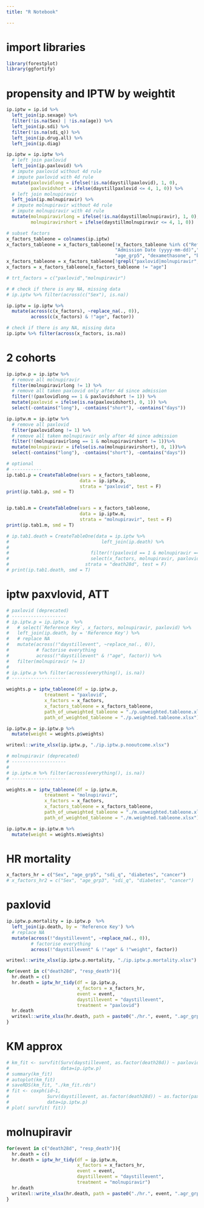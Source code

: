 ```yaml
---
title: "R Notebook"

---
```


# import libraries

```r
library(forestplot)
library(ggfortify)
```

# propensity and IPTW by weightit

```r
ip.iptw = ip.id %>%
  left_join(ip.sexage) %>%
  filter(!is.na(Sex) | !is.na(age)) %>%
  left_join(ip.sdi) %>%
  filter(!is.na(sdi_q)) %>%
  left_join(ip.drug.all) %>%
  left_join(ip.diag)

ip.iptw = ip.iptw %>% 
  # left join paxlovid
  left_join(ip.paxlovid) %>% 
  # impute paxlovid without 4d rule
  # impute paxlovid with 4d rule
  mutate(paxlovidlong = ifelse(!is.na(daystillpaxlovid), 1, 0),
         paxlovidshort = ifelse(daystillpaxlovid <= 4, 1, 0)) %>%
  # left join molnupiravir
  left_join(ip.molnupiravir) %>%
  # impute molnupiravir without 4d rule
  # impute molnupiravir with 4d rule
  mutate(molnupiravirlong = ifelse(!is.na(daystillmolnupiravir), 1, 0),
         molnupiravirshort = ifelse(daystillmolnupiravir <= 4, 1, 0)) 

# subset factors
x_factors_tableone = colnames(ip.iptw)
x_factors_tableone = x_factors_tableone[!x_factors_tableone %in% c("Reference Key","HN Number",
                                        "Admission Date (yyyy-mm-dd)","Discharge Date (yyyy-mm-dd)",
                                        "age_grp5", "dexamethasone", "baricitinib", "parkinsons", "district")]
x_factors_tableone = x_factors_tableone[!grepl("paxlovid|molnupiravir", x_factors_tableone)]
x_factors = x_factors_tableone[x_factors_tableone != "age"]

# trt_factors = c("paxlovid","molnupiravir")

# # check if there is any NA, missing data
# ip.iptw %>% filter(across(c("Sex"), is.na))

ip.iptw = ip.iptw %>%
  mutate(across(c(x_factors), ~replace_na(., 0)),
         across(c(x_factors) & !"age", factor)) 

# check if there is any NA, missing data
ip.iptw %>% filter(across(x_factors, is.na))
```

# 2 cohorts

```r
ip.iptw.p = ip.iptw %>%
  # remove all molnupiravir
  filter(molnupiravirlong != 1) %>%
  # remove all taken paxlovid only after 4d since admission
  filter(!(paxlovidlong == 1 & paxlovidshort != 1)) %>%
  mutate(paxlovid = ifelse(is.na(paxlovidshort), 0, 1)) %>%
  select(-contains("long"), -contains("short"), -contains("days"))

ip.iptw.m = ip.iptw %>%
  # remove all paxlovid
  filter(paxlovidlong != 1) %>%
  # remove all taken molnupiravir only after 4d since admission
  filter(!(molnupiravirlong == 1 & molnupiravirshort != 1))%>%
  mutate(molnupiravir = ifelse(is.na(molnupiravirshort), 0, 1))%>%
  select(-contains("long"), -contains("short"), -contains("days"))

# optional
# -----------
ip.tab1.p = CreateTableOne(vars = x_factors_tableone,
                           data = ip.iptw.p, 
                           strata = "paxlovid", test = F)
print(ip.tab1.p, smd = T)


ip.tab1.m = CreateTableOne(vars = x_factors_tableone,
                           data = ip.iptw.m, 
                           strata = "molnupiravir", test = F)
print(ip.tab1.m, smd = T)

# ip.tab1.death = CreateTableOne(data = ip.iptw %>%
#                                  left_join(ip.death) %>%
#                                  
#                              filter(!(paxlovid == 1 & molnupiravir == 1)) %>%
#                              select(x_factors, molnupiravir, paxlovid, death28d), 
#                            strata = "death28d", test = F)
# print(ip.tab1.death, smd = T)

```

# iptw paxvlovid, ATT

```r
# paxlovid (deprecated)
# --------------------
# ip.iptw.p = ip.iptw.p  %>%
#   # select(`Reference Key`, x_factors, molnupiravir, paxlovid) %>%
#   left_join(ip.death, by = 'Reference Key') %>%
#   # replace NA
#   mutate(across(!"daystillevent", ~replace_na(., 0)),
#          # factorise everything
#          across(!"daystillevent" & !"age", factor)) %>%
#   filter(molnupiravir != 1)
# 
# ip.iptw.p %>% filter(across(everything(), is.na))
# --------------------

weights.p = iptw_tableone(df = ip.iptw.p, 
              treatment = "paxlovid",
              x_factors = x_factors,
              x_factors_tableone = x_factors_tableone,
              path_of_unweighted_tableone = "./p.unweighted.tableone.xlsx",
              path_of_weighted_tableone = "./p.weighted.tableone.xlsx")

ip.iptw.p = ip.iptw.p %>%
  mutate(weight = weights.p$weights)

writexl::write_xlsx(ip.iptw.p, "./ip.iptw.p.nooutcome.xlsx")
```


```r
# molnupiravir (deprecated)
# --------------------
# 
# ip.iptw.m %>% filter(across(everything(), is.na))
# --------------------

weights.m = iptw_tableone(df = ip.iptw.m, 
              treatment = "molnupiravir",
              x_factors = x_factors,
              x_factors_tableone = x_factors_tableone,
              path_of_unweighted_tableone = "./m.unweighted.tableone.xlsx",
              path_of_weighted_tableone = "./m.weighted.tableone.xlsx")

ip.iptw.m = ip.iptw.m %>%
  mutate(weight = weights.m$weights)
```

# HR mortality


```r
x_factors_hr = c("Sex", "age_grp5", "sdi_q", "diabetes", "cancer")
# x_factors_hr2 = c("Sex", "age_grp3", "sdi_q", "diabetes", "cancer")
```

# paxlovid

```r
ip.iptw.p.mortality = ip.iptw.p  %>%
  left_join(ip.death, by = 'Reference Key') %>%
  # replace NA
  mutate(across(!"daystillevent", ~replace_na(., 0)),
         # factorise everything
         across(!"daystillevent" & !"age" & !"weight", factor))

writexl::write_xlsx(ip.iptw.p.mortality, "./ip.iptw.p.mortality.xlsx")

for(event in c("death28d", "resp_death")){
  hr.death = c()
  hr.death = iptw_hr_tidy(df = ip.iptw.p,
                          x_factors = x_factors_hr,
                          event = event,
                          daystillevent = "daystillevent",
                          treatment = "paxlovid")
  hr.death
  writexl::write_xlsx(hr.death, path = paste0("./hr.", event, ".agr_grp5.p.xlsx"))
}
```

# KM approx

```r
# km_fit <- survfit(Surv(daystillevent, as.factor(death28d)) ~ paxlovid, 
#                   data=ip.iptw.p)
# summary(km_fit)
# autoplot(km_fit)
# saveRDS(km_fit, "./km_fit.rds")
# fit <- coxph(id~1, 
#              Surv(daystillevent, as.factor(death28d)) ~ as.factor(paxlovid), 
#              data=ip.iptw.p)
# plot( survfit( fit))


```

# molnupiravir

```r
for(event in c("death28d", "resp_death")){
  hr.death = c()
  hr.death = iptw_hr_tidy(df = ip.iptw.m,
                          x_factors = x_factors_hr,
                          event = event,
                          daystillevent = "daystillevent",
                          treatment = "molnupiravir")
  hr.death
  writexl::write_xlsx(hr.death, path = paste0("./hr.", event, ".agr_grp3.m.xlsx"))
}
```



